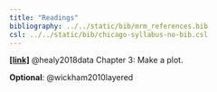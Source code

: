 ```yaml
---
title: "Readings"
bibliography: ../../static/bib/mrm_references.bib
csl: ../../static/bib/chicago-syllabus-no-bib.csl
---
```


[**[link]**](http://socviz.co/makeplot.html#makeplot) @healy2018data Chapter 3: Make a plot.

**Optional**:  @wickham2010layered



